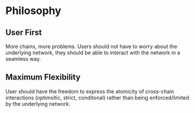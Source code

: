 # Philosophy

## User First

More chains, more problems. Users should not have to worry about the underlying network, they should be able to interact with the network in a seamless way.

## Maximum Flexibility

User should have the freedom to express the atomicity of cross-chain interactions (optimsitic, strict, conditonal) rather than being enforced/limited by the underlying network.
